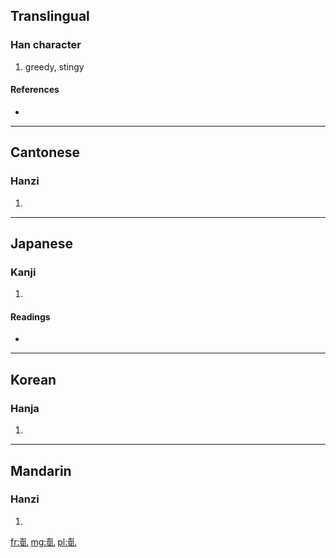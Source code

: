 ==Translingual==

===Han character===
{{Han char|rn=5|rad=乙|as=12|sn=13|four=4211<sub>0</sub>|canj=土廿山 (GTU)}}

# greedy, stingy

====References====
* {{Han ref|kx=0085.020|dkj=00216|dj=0173.100|hdz=10057.080|uh=4E84|ud=20100|bh=DCB2|bd=56498}}

----

==Cantonese==

===Hanzi===
{{yue-hanzi|jyut=|y=yi4}}

# {{defn|Cantonese|sort=乙12}}

----

==Japanese==

===Kanji===
{{ja-kanji|grade=|rs=乙12}}

# {{defn|Japanese|sort=乙12}}

====Readings====
* {{ja-readings|on=[[い]] (i)|kun=[[むさぼる]] (musaboru)}}

----

==Korean==

===Hanja===
{{ko-hanja|hangeul=(탐할)의|rv=ui|mr=ŭi}}

# {{defn|Korean|sort=乙12}}

----

==Mandarin==

===Hanzi===
{{cmn-hanzi|pin=[[yì]] ([[yi4]])|wg=i<sup>4</sup>}}

# {{defn|Mandarin|sort=乙12}}

[[fr:亄]]
[[mg:亄]]
[[pl:亄]]